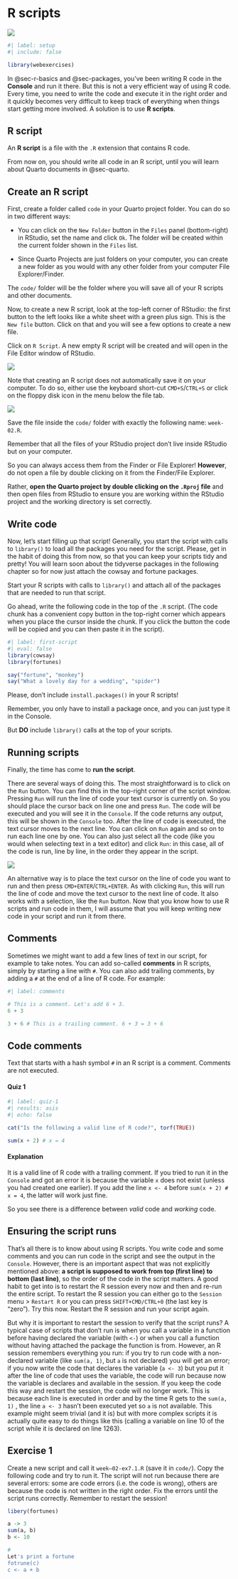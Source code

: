 # R scripts  {#sec-scripts}

![](https://img.shields.io/badge/Area-R-green)

```r
#| label: setup
#| include: false

library(webexercises)
```

In @sec-r-basics and @sec-packages, you've been writing R code in the **Console** and run it there. But this is not a very efficient way of using R code. Every time, you need to write the code and execute it in the right order and it quickly becomes very difficult to keep track of everything when things start getting more involved. A solution is to use **R scripts**.

::: callout-tip
## R script

An **R script** is a file with the `.R` extension that contains R code.
:::

From now on, you should write all code in an R script, until you will learn about Quarto documents in @sec-quarto.

## Create an R script

First, create a folder called `code` in your Quarto project folder. You can do so in two different ways:

-   You can click on the `New Folder` button in the `Files` panel (bottom-right) in RStudio, set the name and click `Ok`. The folder will be created within the current folder shown in the `Files` list.

-   Since Quarto Projects are just folders on your computer, you can create a new folder as you would with any other folder from your computer File Explorer/Finder.

The `code/` folder will be the folder where you will save all of your R scripts and other documents.

Now, to create a new R script, look at the top-left corner of RStudio: the first button to the left looks like a white sheet with a green plus sign. This is the `New file` button. Click on that and you will see a few options to create a new file.

Click on `R Script`. A new empty R script will be created and will open in the File Editor window of RStudio.

![](img/new-script-button.png)

Note that creating an R script does not automatically save it on your computer. To do so, either use the keyboard short-cut `CMD+S`/`CTRL+S` or click on the floppy disk icon in the menu below the file tab.

![](img/save-button.png)

Save the file inside the `code/` folder with exactly the following name: `week-02.R`.

::: callout-important
Remember that all the files of your RStudio project don't live inside RStudio but on your computer.

So you can always access them from the Finder or File Explorer! **However**, do not open a file by double clicking on it from the Finder/File Explorer.

Rather, **open the Quarto project by double clicking on the `.Rproj` file** and then open files from RStudio to ensure you are working within the RStudio project and the working directory is set correctly.
:::

## Write code

Now, let's start filling up that script! Generally, you start the script with calls to `library()` to load all the packages you need for the script. Please, get in the habit of doing this from now, so that you can keep your scripts tidy and pretty! You will learn soon about the tidyverse packages in the following chapter so for now just attach the cowsay and fortune packages.

::: callout-important
Start your R scripts with calls to `library()` and attach all of the packages that are needed to run that script.
:::

Go ahead, write the following code in the top of the `.R` script. (The code chunk has a convenient copy button in the top-right corner which appears when you place the cursor inside the chunk. If you click the button the code will be copied and you can then paste it in the script).

```r
#| label: first-script
#| eval: false
library(cowsay)
library(fortunes)

say("fortune", "monkey")
say("What a lovely day for a wedding", "spider")

```

::: callout-important
Please, don't include `install.packages()` in your R scripts!

Remember, you only have to install a package once, and you can just type it in the Console.

But **DO** include `library()` calls at the top of your scripts.
:::

## Running scripts

Finally, the time has come to **run the script**.

There are several ways of doing this. The most straightforward is to click on the `Run` button. You can find this in the top-right corner of the script window. Pressing `Run` will run the line of code your text cursor is currently on. So you should place the cursor back on line one and press `Run`. The code will be executed and you will see it in the `Console`. If the code returns any output, this will be shown in the `Console` too. After the line of code is executed, the text cursor moves to the next line. You can click on `Run` again and so on to run each line one by one. You can also just select all the code (like you would when selecting text in a text editor) and click `Run`: in this case, all of the code is run, line by line, in the order they appear in the script.

![](img/run-button.png)

An alternative way is to place the text cursor on the line of code you want to run and then press `CMD+ENTER`/`CTRL+ENTER`. As with clicking `Run`, this will run the line of code and move the text cursor to the next line of code. It also works with a selection, like the `Run` button. Now that you know how to use R scripts and run code in them, I will assume that you will keep writing new code in your script and run it from there.

## Comments

Sometimes we might want to add a few lines of text in our script, for example to take notes. You can add so-called **comments** in R scripts, simply by starting a line with `#`. You can also add trailing comments, by adding a `#` at the end of a line of R code. For example:

```r
#| label: comments

# This is a comment. Let's add 6 + 3.
6 + 3

3 + 6 # This is a trailing comment. 6 + 3 = 3 + 6
```

::: callout-tip
## Code comments

Text that starts with a hash symbol `#` in an R script is a comment. Comments are not executed.
:::

::: callout-note
#### Quiz 1

```r
#| label: quiz-1
#| results: asis
#| echo: false

cat("Is the following a valid line of R code?", torf(TRUE))
```

``` r
sum(x + 2) # x = 4
```
:::

::: {.callout-important collapse="true"}
#### Explanation

It is a valid line of R code with a trailing comment. If you tried to run it in the `Console` and got an error it is because the variable `x` does not exist (unless you had created one earlier). If you add the line `x <- 4` before `sum(x + 2) # x = 4`, the latter will work just fine.

So you see there is a difference between *valid* code and *working* code.
:::

## Ensuring the script runs

That's all there is to know about using R scripts. You write code and some comments and you can run code in the script and see the output in the `Console`. However, there is an important aspect that was not explicitly mentioned above: **a script is supposed to work from top (first line) to bottom (last line)**, so the order of the code in the script matters. A good habit to get into is to restart the R session every now and then and re-run the entire script. To restart the R session you can either go to the `Session` menu \> `Restart R` or you can press `SHIFT+CMD/CTRL+0` (the last key is "zero"). Try this now. Restart the R session and run your script again.

But why it is important to restart the session to verify that the script runs? A typical case of scripts that don't run is when you call a variable in a function before having declared the variable (with `<-`) or when you call a function without having attached the package the function is from. However, an R session remembers everything you run: if you try to run code with a non-declared variable (like `sum(a, 1)`, but `a` is not declared) you will get an error; if you now write the code that declares the variable (`a <- 3`) but you put it after the line of code that uses the variable, the code will run because now the variable is declares and available in the session. If you keep the code this way and restart the session, the code will no longer work. This is because each line is executed in order and by the time R gets to the `sum(a, 1)` , the line `a <- 3` hasn't been executed yet so `a` is not available. This example might seem trivial (and it is) but with more complex scripts it is actually quite easy to do things like this (calling a variable on line 10 of the script while it is declared on line 1263).

::: callout-warning
## Exercise 1

Create a new script and call it `week–02-ex7.1.R` (save it in `code/`). Copy the following code and try to run it. The script will not run because there are several errors: some are code errors (i.e. the code is wrong), others are because the code is not written in the right order. Fix the errors until the script runs correctly. Remember to restart the session!

``` r
libery(fortunes)

a -> 3
sum(a, b)
b <- 10

#
Let's print a fortune
fotrune(c)
c <- a + b
```
:::
